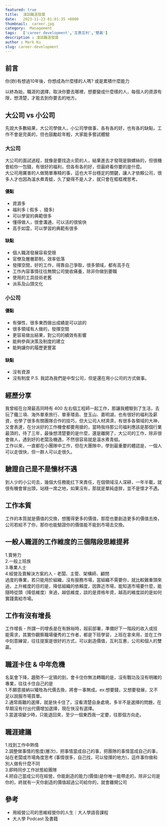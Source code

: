 ```yaml
---
featured: true
title:  淺談職涯發展
date:   2023-11-23 01:01:35 +0800
thumbnail:  career.jpg
category:  Management
tags:   ['career development','互惠互利','雙贏']
description : 淺談職涯發展
author : Mark Ku
slug: career-development
---
```

## 前言
你(妳)有想過10年後，你想成為什麼樣的人嗎? 或是累積什麼能力  

以終為始，職涯的選擇，取決你要去哪裡，想要變成什麼樣的人，每個人的資源有限，想清楚，才能去到你要去的地方。

## 大公司 vs 小公司
先說大多數結果，大公司學做人，小公司學做事，各有各的好，也有各的缺點，工作不會是完美的，但也鼓勵趁年輕，大家能多嘗試體驗

### 大公司
大公司的面試過程，就像是要找造火箭的人，結果進去才發現是鎖螺絲的，但很機會給你一包錢，有很好的福利，但各有各的好，但最終看你要的是什麼。  
大公司用厲害的人做簡單專精的事，這也大平台穩定的關鍵，讓人才依賴公司，很多人才也因為溫水煮青蛙，久了變得不是人才，就只會在框框裡思考。  

#### 優點
* 資源多
* 福利多 ( 假多 、錢多)
* 可以學習的典範很多
* 懂得做人，很會溝通，可以活的很愉快
* 高手如雲，可以學習的典範有很多

#### 缺點
* 個人職涯發展容易受限
* 官僚及層層節制，效率低落
* 發揮空間，好的工作，得靠自己爭取，很多領域，都有高手在
* 工作內容事情往往無關公司營收痛養，除非你做到要職
* 使用的工具技術老舊
* 派系及山頭文化

### 小公司
#### 優點
* 有彈性，很多東西做出成績是可以談的
* 很多領域有人做的，發揮空間
* 更容易做出結果，對公司的績效有影響
* 能夠參與決策及制度的建立
* 能夠讓你的履歷更豐富

#### 缺點
* 沒有資源
* 沒有制度
P.S. 我認為我們是中型公司，但是還在用小公司的方式做事。

## 經歷分享
我曾經在台灣最高同時有 400 左右個工程師一起工作，那讓我體驗到了生活，去玩了鐵三項、海外單車旅行、單車環島、登玉山、嘉明湖，也有很好的福利及薪資，也學了很多有關團隊合作的技巧，但大公司人材濟濟，有很多各領域的大神，又會表達，在分派好的工作機會都要用搶的，當時我待那公司福利應該是那個行業最頂的，待了三年，最後想清楚要的是什麼，還是離開了，大公司的工作，除非很會做人，遇到好的老闆及機遇，不然很容易就是溫水煮青蛙。  
工作以來，一直都在小團隊中工作，但在大團隊中，學到最重要的體認是，一個人可以走很快，但一群人可以走很久。

## 驗證自己是不是懷材不遇
到人少的小公司去，幾個大任務能扛下來責任，在個領域沒人深耕，一年半載，就很有機會冒出頭，站穩一席之地，如果沒有，那就是單純虛胖，並不是懷才不遇。

## 工作本質
工作的本質就是價值的交換，想獲得更多的價值，那麼也要創造更多的價值去換，公司若給不了你，那你也能驗證你的價值能不能到市場去交換。

## 一般人職涯的工作維度的三個階段思維提昇
1.賣勞力  
2.一般上班族  
3.專業人士  
4.經營及賣解決方案的人 - 老闆、主管、架構師、顧問  
過度的專業，若只能用於組織，沒有服務市場，當組織不需要你，就比較難重頭來過，上升維度的目的是，降低組織的依賴度，因靠近市場，能知道市場要什麼，能隨時從頭（降低維度）來過，越低維度，談的是資格年資，越高的維度談的是如何實踐賣給市場。

## 工作有沒有增長
工作增長 - 所謂一的增長是在有餘裕時，超前部署，準備好下一階段的收入或技能需求，其實你觀察職場優秀的工作者，都是下班學習，上班在拿來用，並在工作中刻意練習，往往提案是很好的方式，可以創造價值，互利互惠，公司和個人的雙贏。

## 職涯卡住 & 中年危機
名氣會下降，趨勢不一定猜的到，會卡住你無法轉職的是，沒有戰功及沒有明確的專業，往往卡住自己的是  
1.不願意接納以犧牲為代價去換，將會一事無成。ex:想要錢，又想要發展，又不足以說服市場買單。    
2.通常兩難的選擇，就是快卡住了，沒看清楚自身處境，多半不是選擇的問題，在早期沒有付出代價增加選擇，現在快沒有選擇。  
3.當選項變少時，只能退回來，至少一個東西我一定要，往那個方向走。  

## 職涯建議
1.找到工作中熱情  
2.調整做事情的態度(層次)，把事情當成自己的事，把團隊的事情當成自己的事，站在老闆或市場角度思考 (事情很多，自己找，可以發揮的地方)，這件事你做和別人做有什麼不同  
3.即時同步工作狀態給團隊  
4.把自己當成公司在經營，你能創造的能力(價值)是你唯一能帶走的，除非公司是你的，終就有一天你創造的價值超過公司給你的，就會離開公司  

## 參考
* 用經營公司的思維經營你的人生｜大人學語音課程
* 大人學 Podcast 及書籍
